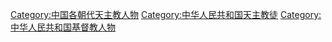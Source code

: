 [[Category:中国各朝代天主教人物|Category:中国各朝代天主教人物]]
[[Category:中华人民共和国天主教徒|Category:中华人民共和国天主教徒]]
[[Category:中华人民共和国基督教人物|Category:中华人民共和国基督教人物]]